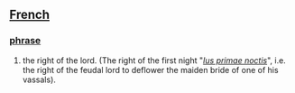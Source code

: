 == [[French]] ==
=== [[phrase]] ===
# the right of the lord. (The right of the first night "''[[Ius primae noctis]]''", i.e. the right of the feudal lord to deflower the maiden bride of one of his vassals).